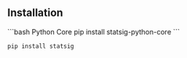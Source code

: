 ## Installation

<CodeGroup>
```bash Python Core
pip install statsig-python-core
```

```bash Python Legacy
pip install statsig
```
</CodeGroup>
